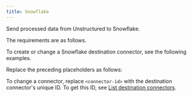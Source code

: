 ```yaml
---
title: Snowflake
---
```


Send processed data from Unstructured to Snowflake.

The requirements are as follows.


<SnowflakePrerequisites />

To create or change a Snowflake destination connector, see the following examples.


<CodeGroup>
    <SnowflakeSDK />
    <SnowflakeAPIRESTCreate />
    <SnowflakeAPIRESTChange />
</CodeGroup>

Replace the preceding placeholders as follows:


<SnowflakeAPIPlaceholders />

To change a connector, replace `<connector-id>` with the destination connector's unique ID. 
To get this ID, see [List destination connectors](/platform/api/overview#list-destination-connectors).